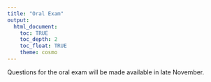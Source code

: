 ```yaml
---
title: "Oral Exam"
output: 
  html_document:
    toc: TRUE
    toc_depth: 2
    toc_float: TRUE
    theme: cosmo
---
```



<!-- 
### [**Download the oral exam questions here.**](oral exam.docx)

The oral exam will take place between December 8 and December 12.
[Sign up for a time slot here.](https://calendar.app.google/yhF1Gj5JtDARguy5A) -->

<!-- If you have not already signed up for a time to take the oral exam, please email Sara. -->

Questions for the oral exam will be made available in late November.